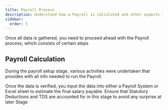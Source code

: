 ```yaml
---
title: Payroll Process
description: Understand how a Payroll is calculated and other aspects that need to be considered
sidebar:
  order: 5
---
```


Once all data is gathered, you need to proceed ahead with the Payroll process, which consists of certain steps

## Payroll Calculation

During the payroll setup stage, various activities were undertaken that provides with all info needed to run the Payroll.

Once the data is verified, you input the data into either a Payroll System or Excel sheet to estimate the final salary payable. Ensure that Statutory Deductions and TDS are accounted for in this stage to avoid any surprise at later Stage
